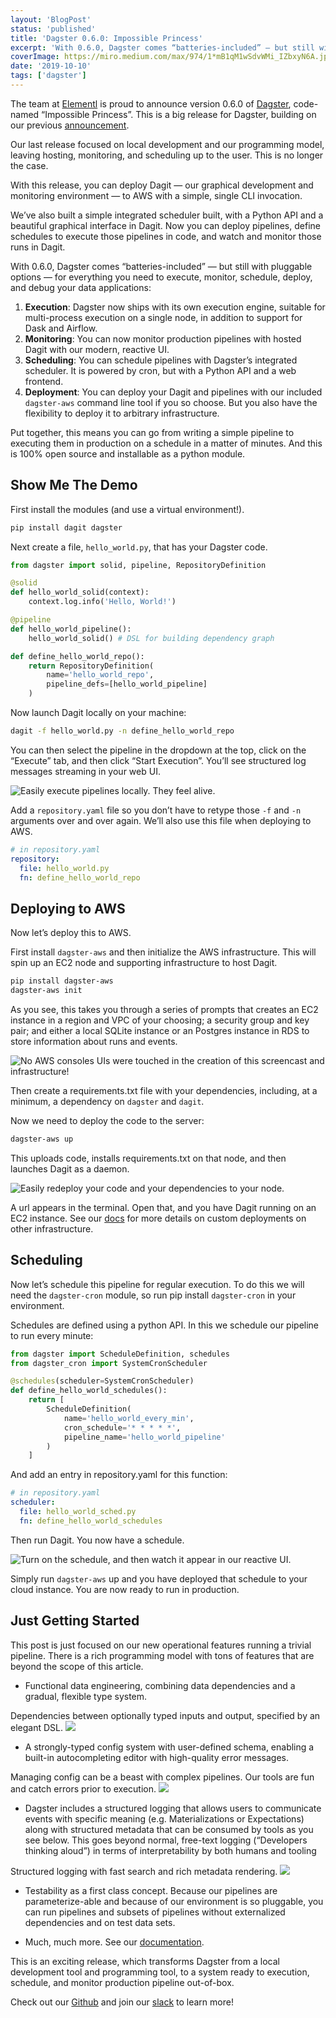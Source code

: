 ```yaml
---
layout: 'BlogPost'
status: 'published'
title: 'Dagster 0.6.0: Impossible Princess'
excerpt: 'With 0.6.0, Dagster comes “batteries-included” — but still with pluggable options — for everything you need to execute, monitor, schedule, deploy, and debug your data applications.'
coverImage: https://miro.medium.com/max/974/1*mB1qM1wSdvWMi_IZbxyN6A.jpeg
date: '2019-10-10'
tags: ['dagster']
---
```


The team at [Elementl](https://www.elementl.com/) is proud to announce version 0.6.0 of [Dagster](https://github.com/dagster-io/dagster), code-named “Impossible Princess”. This is a big release for Dagster, building on our previous [announcement](/blog/introducing-dagster).

Our last release focused on local development and our programming model, leaving hosting, monitoring, and scheduling up to the user. This is no longer the case.

With this release, you can deploy Dagit — our graphical development and monitoring environment — to AWS with a simple, single CLI invocation.

We’ve also built a simple integrated scheduler built, with a Python API and a beautiful graphical interface in Dagit. Now you can deploy pipelines, define schedules to execute those pipelines in code, and watch and monitor those runs in Dagit.

With 0.6.0, Dagster comes “batteries-included” — but still with pluggable options — for everything you need to execute, monitor, schedule, deploy, and debug your data applications:

1. **Execution**: Dagster now ships with its own execution engine, suitable for multi-process execution on a single node, in addition to support for Dask and Airflow.
2. **Monitoring**: You can now monitor production pipelines with hosted Dagit with our modern, reactive UI.
3. **Scheduling**: You can schedule pipelines with Dagster’s integrated scheduler. It is powered by cron, but with a Python API and a web frontend.
4. **Deployment**: You can deploy your Dagit and pipelines with our included `dagster-aws` command line tool if you so choose. But you also have the flexibility to deploy it to arbitrary infrastructure.

Put together, this means you can go from writing a simple pipeline to executing them in production on a schedule in a matter of minutes. And this is 100% open source and installable as a python module.

## Show Me The Demo

First install the modules (and use a virtual environment!).

```bash
pip install dagit dagster
```

Next create a file, `hello_world.py`, that has your Dagster code.

```python
from dagster import solid, pipeline, RepositoryDefinition

@solid
def hello_world_solid(context):
    context.log.info('Hello, World!')

@pipeline
def hello_world_pipeline():
    hello_world_solid() # DSL for building dependency graph

def define_hello_world_repo():
    return RepositoryDefinition(
        name='hello_world_repo',
        pipeline_defs=[hello_world_pipeline]
    )

```

<!--
<script src="https://gist.github.com/schrockn/a8ad9dfa97fd97022384d8a37b1363ed.js"></script>
-->

Now launch Dagit locally on your machine:

```bash
dagit -f hello_world.py -n define_hello_world_repo
```

You can then select the pipeline in the dropdown at the top, click on the “Execute” tab, and then click “Start Execution”. You’ll see structured log messages streaming in your web UI.

![Easily execute pipelines locally. They feel alive.](https://miro.medium.com/max/2000/1*whlGnmD86j652_zqdNPpMQ.gif)

Add a `repository.yaml` file so you don’t have to retype those `-f` and `-n` arguments over and over again. We’ll also use this file when deploying to AWS.

```yaml
# in repository.yaml
repository:
  file: hello_world.py
  fn: define_hello_world_repo
```

## Deploying to AWS

Now let’s deploy this to AWS.

First install `dagster-aws` and then initialize the AWS infrastructure. This will spin up an EC2 node and supporting infrastructure to host Dagit.

```bash
pip install dagster-aws
dagster-aws init
```

As you see, this takes you through a series of prompts that creates an EC2 instance in a region and VPC of your choosing; a security group and key pair; and either a local SQLite instance or an Postgres instance in RDS to store information about runs and events.

![No AWS consoles UIs were touched in the creation of this screencast and infrastructure!](https://miro.medium.com/max/2000/1*boeycso2tDJQS-tHUH3E5Q.gif)

Then create a requirements.txt file with your dependencies, including, at a minimum, a dependency on `dagster` and `dagit`.

Now we need to deploy the code to the server:

```bash
dagster-aws up
```

This uploads code, installs requirements.txt on that node, and then launches Dagit as a daemon.

![Easily redeploy your code and your dependencies to your node.](https://miro.medium.com/max/2000/1*GKlcxugVu3-eI6RUsZMH9A.gif)

A url appears in the terminal. Open that, and you have Dagit running on an EC2 instance. See our [docs](https://docs.dagster.io/deploying/local) for more details on custom deployments on other infrastructure.

## Scheduling

Now let’s schedule this pipeline for regular execution. To do this we will need the `dagster-cron` module, so run pip install `dagster-cron` in your environment.

Schedules are defined using a python API. In this we schedule our pipeline to run every minute:

```python
from dagster import ScheduleDefinition, schedules
from dagster_cron import SystemCronScheduler

@schedules(scheduler=SystemCronScheduler)
def define_hello_world_schedules():
    return [
        ScheduleDefinition(
            name='hello_world_every_min',
            cron_schedule='* * * * *',
            pipeline_name='hello_world_pipeline'
        )
    ]
```

<!-- https://gist.github.com/schrockn/483cc0aa7aec791db2f336246dd261c8#file-hello_world_sched-py -->

And add an entry in repository.yaml for this function:

```yaml
# in repository.yaml
scheduler:
  file: hello_world_sched.py
  fn: define_hello_world_schedules
```

Then run Dagit. You now have a schedule.

![Turn on the schedule, and then watch it appear in our reactive UI.](https://miro.medium.com/max/2000/1*22YVSJcLJEGA1rsfwv0A7Q.gif)

Simply run `dagster-aws` up and you have deployed that schedule to your cloud instance. You are now ready to run in production.

## Just Getting Started

This post is just focused on our new operational features running a trivial pipeline. There is a rich programming model with tons of features that are beyond the scope of this article.

- Functional data engineering, combining data dependencies and a gradual, flexible type system.

Dependencies between optionally typed inputs and output, specified by an elegant DSL.
![](https://miro.medium.com/max/2000/1*o3cijdJ8XeGsE1dVKFlFog.gif)

- A strongly-typed config system with user-defined schema, enabling a built-in autocompleting editor with high-quality error messages.

Managing config can be a beast with complex pipelines. Our tools are fun and catch errors prior to execution.
![](https://miro.medium.com/max/2000/1*OZ5MiHemyfVqotb5HqVQUA.gif)

- Dagster includes a structured logging that allows users to communicate events with specific meaning (e.g. Materializations or Expectations) along with structured metadata that can be consumed by tools as you see below. This goes beyond normal, free-text logging (“Developers thinking aloud”) in terms of interpretability by both humans and tooling

Structured logging with fast search and rich metadata rendering.
![](https://miro.medium.com/max/2000/1*xxuWKXPHEWtPk4Et-H7LWg.gif)

- Testability as a first class concept. Because our pipelines are parameterize-able and because of our environment is so pluggable, you can run pipelines and subsets of pipelines without externalized dependencies and on test data sets.

- Much, much more. See our [documentation](http://docs.dagster.io/).

This is an exciting release, which transforms Dagster from a local development tool and programming tool, to a system ready to execution, schedule, and monitor production pipeline out-of-box.

Check out our [Github](https://github.com/dagster-io/dagster) and join our [slack](https://dagster-slackin.herokuapp.com/) to learn more!
